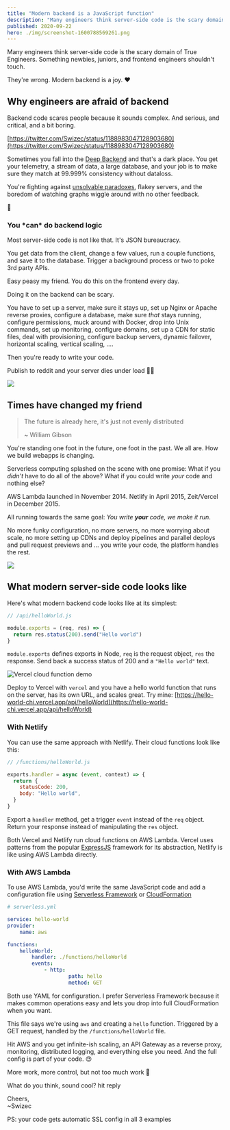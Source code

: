 ```yaml
---
title: "Modern backend is a JavaScript function"
description: "Many engineers think server-side code is the scary domain of True Engineers. Something newbies, juniors, and frontend engineers shouldn't touch. They're wrong. Modern backend is a joy. ❤️"
published: 2020-09-22
hero: ./img/screenshot-1600788569261.png
---
```


Many engineers think server-side code is the scary domain of True Engineers. Something newbies, juniors, and frontend engineers shouldn't touch.

They're wrong. Modern backend is a joy. ❤️

## Why engineers are afraid of backend

Backend code scares people because it sounds complex. And serious, and critical, and a bit boring.

[https://twitter.com/Swizec/status/1188983047128903680](https://twitter.com/Swizec/status/1188983047128903680)

Sometimes you fall into the [Deep Backend](https://swizec.com/blog/in-2020-what-is-frontend/#backend-of-the-frontend-vs-deep-backend) and that's a dark place. You get your telemetry, a stream of data, a large database, and your job is to make sure they match at 99.999% consistency without dataloss.

You're fighting against [unsolvable paradoxes](https://serverlesshandbook.dev/robust-backend-design), flakey servers, and the boredom of watching graphs wiggle around with no other feedback.

🤮

### You \*can\* do backend logic

Most server-side code is not like that. It's JSON bureaucracy.

You get data from the client, change a few values, run a couple functions, and save it to the database. Trigger a background process or two to poke 3rd party APIs.

Easy peasy my friend. You do this on the frontend every day.

Doing it on the backend can be scary.

You have to set up a server, make sure it stays up, set up Nginx or Apache reverse proxies, configure a database, make sure _that_ stays running, configure permissions, muck around with Docker, drop into Unix commands, set up monitoring, configure domains, set up a CDN for static files, deal with provisioning, configure backup servers, dynamic failover, horizontal scaling, vertical scaling, ....

Then you're ready to write your code.

Publish to reddit and your server dies under load 🤦‍♂️

![](giphy:screw_that)

## Times have changed my friend

> The future is already here, it's just not evenly distributed
>
> ~ William Gibson

You're standing one foot in the future, one foot in the past. We all are. How we build webapps is changing.

Serverless computing splashed on the scene with one promise: What if you _didn't_ have to do all of the above? What if you could write _your_ code and nothing else?

AWS Lambda launched in November 2014. Netlify in April 2015, Zeit/Vercel in December 2015.

All running towards the same goal: _You write **your** code, we make it run_.

No more funky configuration, no more servers, no more worrying about scale, no more setting up CDNs and deploy pipelines and parallel deploys and pull request previews and ... you write your code, the platform handles the rest.

![](giphy:im_in_love)

## What modern server-side code looks like

Here's what modern backend code looks like at its simplest:

```javascript
// /api/helloWorld.js

module.exports = (req, res) => {
  return res.status(200).send("Hello world")
}
```

`module.exports` defines exports in Node, `req` is the request object, `res` the response. Send back a success status of 200 and a `"Hello world"` text.

![Vercel cloud function demo](./img/Vercel-cloud-function-demo2e08a7.gif)

Deploy to Vercel with `vercel` and you have a hello world function that runs on the server, has its own URL, and scales great. Try mine: [https://hello-world-chi.vercel.app/api/helloWorld](https://hello-world-chi.vercel.app/api/helloWorld)

### With Netlify

You can use the same approach with Netlify. Their cloud functions look like this:

```javascript
// /functions/helloWorld.js

exports.handler = async (event, context) => {
  return {
    statusCode: 200,
    body: "Hello world",
  }
}
```

Export a `handler` method, get a trigger `event` instead of the `req` object. Return your response instead of manipulating the `res` object.

Both Vercel and Netlify run cloud functions on AWS Lambda. Vercel uses patterns from the popular [ExpressJS](https://expressjs.com) framework for its abstraction, Netlify is like using AWS Lambda directly.

### With AWS Lambda

To use AWS Lambda, you'd write the same JavaScript code and add a configuration file using [Serverless Framework](https://expressjs.com) or [CloudFormation](https://aws.amazon.com/cloudformation/)

```yaml
# serverless.yml

service: hello-world
provider:
	name: aws

functions:
	helloWorld:
		handler: ./functions/helloWorld
		events:
			- http:
					path: hello
					method: GET
```

Both use YAML for configuration. I prefer Serverless Framework because it makes common operations easy and lets you drop into full CloudFormation when you want.

This file says we're using `aws` and creating a `hello` function. Triggered by a GET request, handled by the `/functions/helloWorld` file.

Hit AWS and you get infinite-ish scaling, an API Gateway as a reverse proxy, monitoring, distributed logging, and everything else you need. And the full config is part of your code. 😍

More work, more control, but not too much work 🤘

What do you think, sound cool? hit reply

Cheers,<br/>
~Swizec

PS: your code gets automatic SSL config in all 3 examples
